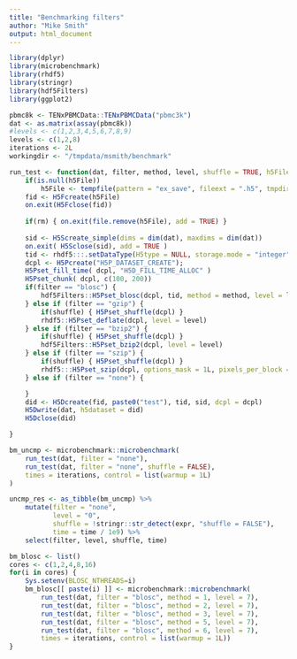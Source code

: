 ```yaml
---
title: "Benchmarking filters"
author: "Mike Smith"
output: html_document
---
```


```r
library(dplyr)
library(microbenchmark)
library(rhdf5)
library(stringr)
library(hdf5Filters)
library(ggplot2)
```

```r
pbmc8k <- TENxPBMCData::TENxPBMCData("pbmc3k")
dat <- as.matrix(assay(pbmc8k))
#levels <- c(1,2,3,4,5,6,7,8,9)
levels <- c(1,2,8)
iterations <- 2L
workingdir <- "/tmpdata/msmith/benchmark"
```

```r
run_test <- function(dat, filter, method, level, shuffle = TRUE, h5File = NULL, rm = TRUE) {
    if(is.null(h5File))
        h5File <- tempfile(pattern = "ex_save", fileext = ".h5", tmpdir = workingdir)
    fid <- H5Fcreate(h5File)
    on.exit(H5Fclose(fid))
    
    if(rm) { on.exit(file.remove(h5File), add = TRUE) }
    
    sid <- H5Screate_simple(dims = dim(dat), maxdims = dim(dat))
    on.exit( H5Sclose(sid), add = TRUE )
    tid <- rhdf5:::.setDataType(H5type = NULL, storage.mode = "integer")
    dcpl <- H5Pcreate("H5P_DATASET_CREATE"); 
    H5Pset_fill_time( dcpl, "H5D_FILL_TIME_ALLOC" )
    H5Pset_chunk( dcpl, c(100, 200))
    if(filter == "blosc") {
        hdf5Filters::H5Pset_blosc(dcpl, tid, method = method, level = level, shuffle = shuffle)
    } else if (filter == "gzip") {
        if(shuffle) { H5Pset_shuffle(dcpl) }
        rhdf5::H5Pset_deflate(dcpl, level = level)
    } else if (filter == "bzip2") {
        if(shuffle) { H5Pset_shuffle(dcpl) }
        hdf5Filters::H5Pset_bzip2(dcpl, level = level)
    } else if (filter == "szip") {
        if(shuffle) { H5Pset_shuffle(dcpl) }
        rhdf5:::H5Pset_szip(dcpl, options_mask = 1L, pixels_per_block = 32)
    } else if (filter == "none") {

    }
    did <- H5Dcreate(fid, paste0("test"), tid, sid, dcpl = dcpl)
    H5Dwrite(dat, h5dataset = did)
    H5Dclose(did)

}

```

```r
bm_uncmp <- microbenchmark::microbenchmark(
    run_test(dat, filter = "none"),
    run_test(dat, filter = "none", shuffle = FALSE),
    times = iterations, control = list(warmup = 1L)
)

uncmp_res <- as_tibble(bm_uncmp) %>%
    mutate(filter = "none", 
           level = "0", 
           shuffle = !stringr::str_detect(expr, "shuffle = FALSE"),
           time = time / 1e9) %>%
    select(filter, level, shuffle, time)
```

```r
bm_blosc <- list()
cores <- c(1,2,4,8,16)
for(i in cores) {
    Sys.setenv(BLOSC_NTHREADS=i)
    bm_blosc[[ paste(i) ]] <- microbenchmark::microbenchmark(
        run_test(dat, filter = "blosc", method = 1, level = 7),
        run_test(dat, filter = "blosc", method = 2, level = 7),
        run_test(dat, filter = "blosc", method = 3, level = 7),
        run_test(dat, filter = "blosc", method = 5, level = 7),
        run_test(dat, filter = "blosc", method = 6, level = 7),
        times = iterations, control = list(warmup = 1L))
}
```


